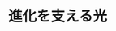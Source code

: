 ﻿---
title: "進化を支える光"
category: "工学"
vol: "82"
interviewee: "荒井・西山"
url: ""
tags: []
pdf: "82-2-arai-nishiyama.pdf"
facephoto: ""
career: ""
preface: "TSUBAME にも使われている光通信技術はさらに進化を遂げて、集積回路上の電気信号をも光に換えようとしている。光配線を実現するためには、レーザーの消費電力を1000分の1にしなければならない。この課題をどう解決するのだろうか。超近距離光通信用半導体レーザー技術の最先端をのぞいてみよう。"
---

